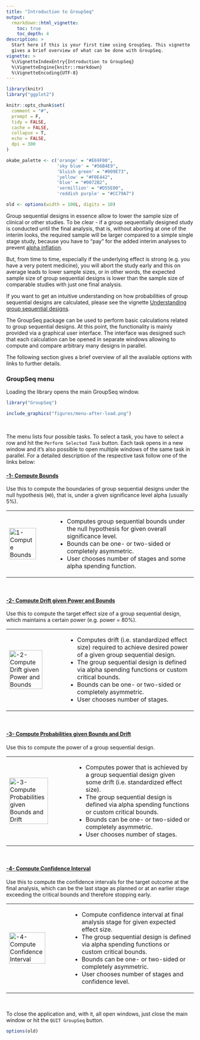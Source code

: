 ```yaml
---
title: "Introduction to GroupSeq"
output:
  rmarkdown::html_vignette:
    toc: true
    toc_depth: 4
description: >
  Start here if this is your first time using GroupSeq. This vignette
  gives a brief overview of what can be done with GroupSeq.
vignette: >
  %\VignetteIndexEntry{Introduction to GroupSeq}
  %\VignetteEngine{knitr::rmarkdown}
  %\VignetteEncoding{UTF-8}
---
```


```r
library(knitr)
library("ggplot2")

knitr::opts_chunk$set(
  comment = "#",
  prompt = F,
  tidy = FALSE,
  cache = FALSE,
  collapse = T,
  echo = FALSE,
  dpi = 300
)

okabe_palette <- c('orange' = "#E69F00",
                   'sky blue' = "#56B4E9",
                   'bluish green' = "#009E73",
                   'yellow' = "#F0E442",
                   'blue' = "#0072B2",
                   'vermillion' = "#D55E00",
                   'reddish purple' = "#CC79A7")

old <- options(width = 100L, digits = 10)
```

Group sequential designs in essence allow to lower the sample size of clinical
or other studies. To be clear - if a group sequentially designed study is
conducted until the final analysis, that is, without aborting at one
of the interim looks, the required sample will be larger compared to a simple
single stage study, because you have to "pay" for the added interim
analyses to prevent
[alpha inflation](https://en.wikipedia.org/wiki/Multiple_comparisons_problem).

But, from time to time, especially if the underlying effect is strong
(e.g. you have a very potent medicine),
you will abort the study early and this on average
leads to lower sample sizes, or in other words, the expected sample size of
group sequential designs is lower than the sample size of comparable studies
with just one final analysis.

If you want to get an intuitive understanding on how probabilities of group
sequential designs are calculated, please see the vignette
[Understanding group sequential designs](https://rpahl.github.io/GroupSeq/articles/understanding-gs-designs.html).

The GroupSeq package can be used to perform basic calculations related
to group sequential designs. At this point, the functionality is mainly
provided via a graphical user interface. The interface was designed such that
each calculation can be opened in separate windows allowing to compute
and compare arbitrary many designs in parallel.

The following section gives a brief overview of all the available options
with links to further details.

### GroupSeq menu

Loading the library opens the main GroupSeq window.

```r
library("GroupSeq")
```

```r
include_graphics("figures/menu-after-load.png")
```

<br>

The menu lists four possible tasks. To select a task, you have to select a row
and hit the `Perform Selected Task` button.
Each task opens in a new window and it's also possible to open
multiple windows of the same task in parallel.
For a detailed description of the respective task follow one of the links below:

#### [-1- Compute Bounds](https://rpahl.github.io/GroupSeq/articles/task-1-compute-bounds-H0.html)

Use this to compute the boundaries of group sequential designs under the null
hypothesis (`H0`), that is, under a given significance level alpha (usually 5%).

<table style="border: 0px solid white; border-collapse: collapse; text-align:left">
    <tr>
        <td><a href="https://rpahl.github.io/GroupSeq/articles/task-1-compute-bounds-H0.html"><img src="figures/task1-menu.png" alt="1- Compute Bounds" style="width:80%"></a></td>
        <td>
            <ul>
                <li>Computes group sequential bounds under the null hypothesis for given overall significance level.</li>
                <li>Bounds can be one- or two-sided or completely asymmetric.</li>
                <li>User chooses number of stages and some alpha spending function.</li>
            </ul>
        </td>
    </tr>
</table>

<br>

#### [-2- Compute Drift given Power and Bounds](https://rpahl.github.io/GroupSeq/articles/task-2-compute-drift.html)

Use this to compute the target effect size of a group sequential design,
which maintains a certain power (e.g. power = 80%).

<table style="border: 0px solid white; border-collapse: collapse; text-align:left">
    <tr>
        <td><a href="https://rpahl.github.io/GroupSeq/articles/task-2-compute-drift.html"><img src="figures/task2-menu.png" alt="-2- Compute Drift given Power and Bounds" style="width:80%"></a></td>
        <td>
            <ul>
                <li>Computes drift (i.e. standardized effect size) required to achieve desired power of
                a given group sequential design.</li>
                <li>The group sequential design is defined via alpha spending functions or custom critical bounds.</li>
                <li>Bounds can be one- or two-sided or completely asymmetric.</li>
                <li>User chooses number of stages.</li>
            </ul>
        </td>
    </tr>
</table>

<br>

#### [-3- Compute Probabilities given Bounds and Drift](https://rpahl.github.io/GroupSeq/articles/task-3-compute-bounds-H1.html)

Use this to compute the power of a group sequential design.

<table style="border: 0px solid white; border-collapse: collapse; text-align:left">
    <tr>
        <td><a href="https://rpahl.github.io/GroupSeq/articles/3-compute-bounds-H1.html"><img src="figures/task3-menu.png" alt="-3- Compute Probabilities given Bounds and Drift" style="width:80%"></a></td>
        <td>
            <ul>
                <li>Computes power that is achieved by a group sequential design
                given some drift (i.e. standardized effect size).</li>
                <li>The group sequential design is defined via alpha spending functions or custom critical bounds.</li>
                <li>Bounds can be one- or two-sided or completely asymmetric.</li>
                <li>User chooses number of stages.</li>
            </ul>
        </td>
    </tr>
</table>

<br>


#### [-4- Compute Confidence Interval](https://rpahl.github.io/GroupSeq/articles/task-4-compute-CI.html)

Use this to compute the confidence intervals for the target outcome
at the final analysis, which can be the last stage as planned or at an earlier
stage exceeding the critical bounds and therefore stopping early.

<table style="border: 0px solid white; border-collapse: collapse; text-align:left">
    <tr>
        <td><a href="https://rpahl.github.io/GroupSeq/articles/task-4-compute-CI.html"><img src="figures/task4-menu.png" alt="-4- Compute Confidence Interval" style="width:80%"></a></td>
        <td>
            <ul>
                <li>Compute confidence interval at final analysis stage for given expected effect size.</li>
                <li>The group sequential design is defined via alpha spending functions or custom critical bounds.</li>
                <li>Bounds can be one- or two-sided or completely asymmetric.</li>
                <li>User chooses number of stages and confidence level.</li>
            </ul>
        </td>
    </tr>
</table>

<br>



To close the application and, with it, all open windows, just close the main
window or hit the `QUIT GroupSeq` button.



```r
options(old)
```